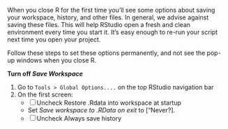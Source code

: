 
When you close R for the first time you'll see some options about saving your workspace, history, and other files. In general, we advise against saving these files. This will help RStudio open a fresh and clean environment every time you start it. It's easy enough to re-run your script next time you open your project.

Follow these steps to set these options permanently, and not see the pop-up windows when you close R.

__Turn off *Save Workspace* __

1. Go to ` Tools > Global Options.... `  on the top RStudio navigation bar
1. On the first screen:
    - [ ] Uncheck Restore .Rdata into workspace at startup
    - Set _Save workspace to .RData on exit_ to ["Never?].
    - [ ] Uncheck Always save history

<br>

